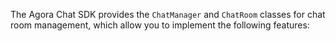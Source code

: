 <PlatformWrapper platform="android">

The Agora Chat SDK provides the `ChatManager` and `ChatRoom` classes for chat room management, which allow you to implement the following features:

</PlatformWrapper>